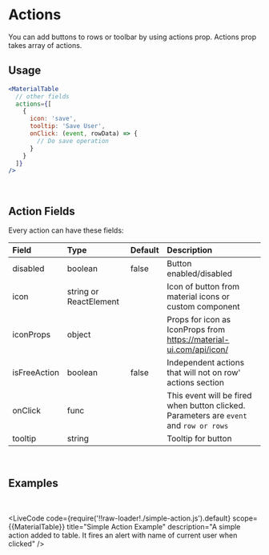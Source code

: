 
# Actions

You can add buttons to rows or toolbar by using actions prop. Actions prop takes array of actions. 

## Usage 

```jsx
<MaterialTable
  // other fields
  actions={[
    {
      icon: 'save',
      tooltip: 'Save User',
      onClick: (event, rowData) => {
        // Do save operation
      }
    }
  ]}
/>
```

<br/>

## Action Fields

Every action can have these fields:

| Field         | Type                    | Default   | Description                                                                               |
|:--------------|:------------------------|:----------|:------------------------------------------------------------------------------------------|
| disabled      | boolean                 | false     | Button enabled/disabled                                                                   |
| icon          | string or ReactElement  |           | Icon of button from material icons or custom component                                    |
| iconProps     | object                  |           | Props for icon as IconProps from https://material-ui.com/api/icon/                        |
| isFreeAction  | boolean                 | false     | Independent actions that will not on row' actions section                                 |
| onClick       | func                    |           | This event will be fired when button clicked. Parameters are `event` and `row or rows`    |
| tooltip       | string                  |           | Tooltip for button                                                                        |

<br/>

## Examples
<br/>

<LiveCode 
  code={require('!!raw-loader!./simple-action.js').default}
  scope={{MaterialTable}} 
  title="Simple Action Example"
  description="A simple action added to table. It fires an alert with name of current user when clicked"
/>

